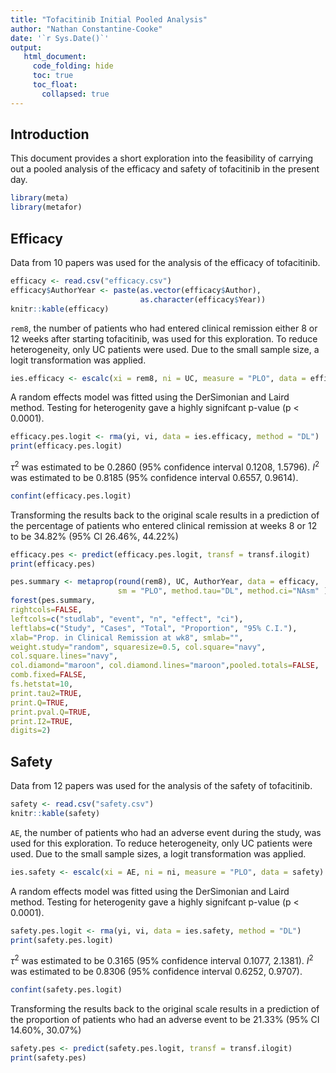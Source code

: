 ```yaml
---
title: "Tofacitinib Initial Pooled Analysis"
author: "Nathan Constantine-Cooke"
date: '`r Sys.Date()`'
output:
   html_document:
     code_folding: hide
     toc: true
     toc_float:
       collapsed: true
---
```


## Introduction

This document provides a short exploration into the feasibility of carrying out
a pooled analysis of the efficacy and safety of tofacitinib in the present day.

```r
library(meta)
library(metafor)
```

## Efficacy

Data from 10 papers was used for the analysis of the efficacy of tofacitinib. 

```r
efficacy <- read.csv("efficacy.csv")
efficacy$AuthorYear <- paste(as.vector(efficacy$Author),
                             as.character(efficacy$Year))
knitr::kable(efficacy)
```

``rem8``, the number of patients who had entered clinical remission either 8 or
12 weeks after starting tofacitinib, was used for this exploration. To reduce
heterogeneity, only UC patients were used. Due to the small sample size, a
logit transformation was applied. 

```r
ies.efficacy <- escalc(xi = rem8, ni = UC, measure = "PLO", data = efficacy)
```

A random effects model was fitted using the DerSimonian and Laird method.
Testing for heterogenity gave a highly signifcant p-value (p < 0.0001).

```r
efficacy.pes.logit <- rma(yi, vi, data = ies.efficacy, method = "DL")
print(efficacy.pes.logit)
```

$\tau^2$ was estimated to be 0.2860 (95% confidence interval 0.1208, 1.5796).
$I^2$ was estimated to be 0.8185 (95% confidence interval 0.6557, 0.9614). 

```r
confint(efficacy.pes.logit)
```

Transforming the results back to the original scale results in a prediction of
the percentage of patients who entered clinical remission at weeks 8 or 12 to be
34.82% (95% CI 26.46%, 44.22%)

```r
efficacy.pes <- predict(efficacy.pes.logit, transf = transf.ilogit)
print(efficacy.pes)
```

```r
pes.summary <- metaprop(round(rem8), UC, AuthorYear, data = efficacy,
                        sm = "PLO", method.tau="DL", method.ci="NAsm" )
forest(pes.summary,
rightcols=FALSE,
leftcols=c("studlab", "event", "n", "effect", "ci"),
leftlabs=c("Study", "Cases", "Total", "Proportion", "95% C.I."),
xlab="Prop. in Clinical Remission at wk8", smlab="",
weight.study="random", squaresize=0.5, col.square="navy",
col.square.lines="navy",
col.diamond="maroon", col.diamond.lines="maroon",pooled.totals=FALSE,
comb.fixed=FALSE,
fs.hetstat=10,
print.tau2=TRUE,
print.Q=TRUE,
print.pval.Q=TRUE,
print.I2=TRUE,
digits=2)
```

## Safety

Data from 12 papers was used for the analysis of the safety of tofacitinib.

```r
safety <- read.csv("safety.csv")
knitr::kable(safety)
```

``AE``, the number of patients who had an adverse event during the study, was 
used for this exploration. To reduce heterogeneity, only UC patients were used.
Due to the small sample sizes, a logit transformation was applied. 

```r
ies.safety <- escalc(xi = AE, ni = ni, measure = "PLO", data = safety)
```

A random effects model was fitted using the DerSimonian and Laird method.
Testing for heterogenity gave a highly signifcant p-value (p < 0.0001).

```r
safety.pes.logit <- rma(yi, vi, data = ies.safety, method = "DL")
print(safety.pes.logit)
```

$\tau^2$ was estimated to be 0.3165 (95% confidence interval 0.1077, 2.1381).
$I^2$ was estimated to be 0.8306 (95% confidence interval 0.6252, 0.9707). 

```r
confint(safety.pes.logit)
```

Transforming the results back to the original scale results in a prediction of
the proportion of patients who had an adverse event to be 21.33% (95% CI 14.60%,
30.07%)

```r
safety.pes <- predict(safety.pes.logit, transf = transf.ilogit)
print(safety.pes)
```